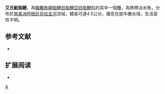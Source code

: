 {{Speciesbox 
| taxon = Hyphessobrycon isiri
| status = NE
| status_system = IUCN3.1
| authority =  [[Almirón|Almirón]], [[Casciotta|Casciotta]] & [[Koerber|Koerber]], 2006
| synonyms = 
}}
'''艾氏魮脂鯉'''，為[[輻鰭魚綱|輻鰭魚綱]][[脂鯉目|脂鯉目]][[脂鯉亞目|脂鯉亞目]][[脂鯉科|脂鯉科]]的其中一個[[種|種]]，為熱帶淡水魚，分布於[[南美洲|南美洲]][[阿根廷|阿根廷]][[烏拉圭河|烏拉圭河]]流域，體長可達4.5公分，棲息在底中層水域，生活習性不明。

==参考文献==
{{refbegin}}
*{{FishBase_species|genus=Hyphessobrycon|species=isiri|year=2013|month=12}}
{{refend}}

== 扩展阅读 ==
{{refbegin}}
*{{wikispecies-inline|Hyphessobrycon isiri|艾氏魮脂鯉}}
{{refend}}
{{Taxonbar|from=Q6406889}}

[[Category:魮脂鯉屬|A]]


{{魚類小作品}}